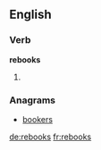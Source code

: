 ==English==

===Verb===
'''rebooks'''

# {{third-person singular of|[[rebook]]}}

===Anagrams===
* [[bookers#English|bookers]]

[[de:rebooks]]
[[fr:rebooks]]